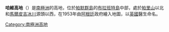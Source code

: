 {{coord|64|14|S|62|24|W|source:GNIS|display=title}}

'''哈維高地'''（{{lang-en|Harvey Heights}}）是[[南極洲|南極洲]]的高地，位於[[帕默群島|帕默群島]]的[[布拉班特島|布拉班特島]]中部，處於[[帕里山|帕里山]]以北和[[馬爾皮吉冰川|馬爾皮吉冰川]]源頭以西，在1953年由[[阿根廷|阿根廷]]政府繪入地圖，以[[英國|英國]]醫生命名。

{{DEFAULTSORT:Harvey Heights}}
[[Category:南極洲高地|Category:南極洲高地]]


{{PalmerArchipelago-geo-stub}}